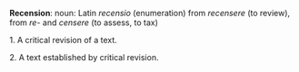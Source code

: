 '''Recension''': noun: Latin ''recensio'' (enumeration) from ''recensere'' (to review), from ''re''- and ''censere'' (to assess, to tax)

1. A critical revision of a text.

2. A text established by critical revision.

{{cleanup}}